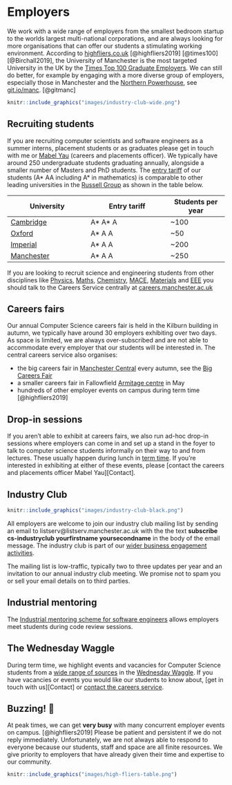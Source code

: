 # Employers
We work with a wide range of employers from the smallest bedroom startup to the worlds largest multi-national corporations, and are always looking for more organisations that can offer our students a stimulating working environment. According to [highfliers.co.uk](https://www.highfliers.co.uk) [@highfliers2019] [@times100] [@Birchall2019], the University of Manchester is the most targeted University in the UK by the [Times Top 100 Graduate Employers](https://www.top100graduateemployers.com). We can still do better, for example by engaging with a more diverse group of employers, especially those in Manchester and the [Northern Powerhouse](https://northernpowerhouse.gov.uk/), see [git.io/manc](https://git.io/manc). [@gitmanc]

```r
knitr::include_graphics("images/industry-club-wide.png")
```

## Recruiting students

If you are recruiting computer scientists and software engineers as a summer interns, placement students or as graduates please get in touch with me or [Mabel Yau](https://uk.linkedin.com/in/mabel-yau) (careers and placements officer). We typically have around 250 undergraduate students graduating annually, alongside a smaller number of Masters and PhD students. The [entry tariff](https://www.ucas.com/ucas/tariff-calculator) of our students (A* AA including A* in mathematics) is comparable to other leading universities in the [Russell Group](https://en.wikipedia.org/wiki/Russell_Group) as shown in the table below.


University | Entry tariff  | Students per year
----------- | ----------- | --------
[Cambridge](https://www.undergraduate.study.cam.ac.uk/courses/computer-science) | A* A* A | ~100
[Oxford](http://www.ox.ac.uk/admissions/undergraduate/courses-listing/computer-science) | A* A A | ~50
[Imperial](https://www.imperial.ac.uk/computing/prospective-students/courses/ug/beng-meng-computing/) | A* A A| ~200
[Manchester](https://www.manchester.ac.uk/study/undergraduate/courses/2019/00560/bsc-computer-science/) | A* A A | ~250

If you are looking to recruit science and engineering students from other disciplines like [Physics](https://www.physics.manchester.ac.uk/), [Maths](https://www.maths.manchester.ac.uk/), [Chemistry](https://www.chemistry.manchester.ac.uk/), [MACE](https://www.mace.manchester.ac.uk/), [Materials](https://www.materials.manchester.ac.uk/) and [EEE](https://www.eee.manchester.ac.uk/) you should talk to the Careers Service centrally at [careers.manchester.ac.uk](http://www.careers.manchester.ac.uk/)

## Careers fairs
Our annual Computer Science careers fair is held in the Kilburn building in autumn, we typically have around 30 employers exhibiting over two days. As space is limited, we are always over-subscribed and are not able to accommodate every employer that our students will be interested in. The central careers service also organises:  

* the big careers fair in [Manchester Central](https://www.manchestercentral.co.uk/) every autumn, see the [Big Careers Fair](http://www.careers.manchester.ac.uk/events/bigcareersfair/)
* a smaller careers fair in Fallowfield [Armitage centre](http://www.sport.manchester.ac.uk/facilities/armitage/) in May
* hundreds of other employer events on campus during term time [@highfliers2019]

## Drop-in sessions
If you aren't able to exhibit at careers fairs, we also run ad-hoc drop-in sessions where employers can come in and set up a stand in the foyer to talk to computer science students informally on their way to and from lectures. These usually happen during lunch in [term time](https://www.manchester.ac.uk/discover/key-dates/). If you're interested in exhibiting at either of these events, please [contact the careers and placements officer Mabel Yau][Contact].

## Industry Club

```r
knitr::include_graphics("images/industry-club-black.png")
```

All employers are welcome to join our industry club mailing list by sending an email to listserv@listserv.manchester.ac.uk with the the text **subscribe cs-industryclub yourfirstname yoursecondname** in the body of the email message. The industry club is part of our [wider business engagement activities](https://www.cs.manchester.ac.uk/connect/business-engagement/).

The mailing list is low-traffic, typically two to three updates per year and an invitation to our annual industry club meeting. We promise not to spam you or sell your email details on to third parties.

## Industrial mentoring
The [Industrial mentoring scheme for software engineers](https://www.cs.manchester.ac.uk/connect/business-engagement/industrial-mentoring/) allows employers meet students during code review sessions.


## The Wednesday Waggle

During term time, we highlight events and vacancies for Computer Science students from a [wide range of sources](http://dullhunk.github.io/where-can-I-look-for-jobs.html) in the [Wednesday Waggle](https://waggle.cs.manchester.ac.uk/waggle/about). If you have vacancies or events you would like our students to know about, [get in touch with us][Contact] or [contact the careers service](http://www.careers.manchester.ac.uk/aboutus/contact/).

## Buzzing! 🐝

At peak times, we can get **very busy** with many concurrent employer events on campus. [@highfliers2019] Please be patient and persistent if we do not reply immediately. Unfortunately, we are not always able to respond to everyone because our students, staff and space are all finite resources. We give priority to employers that have already given their time and expertise to our community.

```r
knitr::include_graphics("images/high-fliers-table.png")
```
